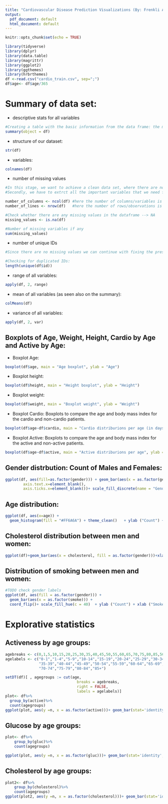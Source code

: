 ---
title: "Cardiovascular Disease Prediction Visualizations (By: Frenkli Axha)"
output:
  pdf_document: default
  html_document: default
---

```{r setup, include=FALSE}
knitr::opts_chunk$set(echo = TRUE)

```

```{r, include=FALSE}
library(tidyverse)
library(dplyr)
library(data.table)
library(magrittr)
library(ggplot2)
library(ggthemes)
library(hrbrthemes)
df <-read.csv("cardio_train.csv", sep=";")
df$age<- df$age/365
```

# Summary of data set:

*  descriptive stats for all variables
```{r}
#Creating a table with the basic information from the data frame: the minimum value, maximum, mean,
summary(object = df)
```

* structure of our dataset:
```{r}
str(df)
```

* variables:
```{r}
colnames(df)
```

* number of missing values 
```{r}

#In this stage, we want to achieve a clean data set, where there are no duplicates, or missing variables.
#Secondly, we have to extrct all the important variables that we need for the patients such as: Age, gender and height.

number_of_columns <- ncol(df) #here the number of columns/variables is returned
number_of_lines <- nrow(df)   #here the number of rows/observations is returned

#Check whether there are any missing values in the dataframe --> NA
missing_values <- is.na(df)

#Number of missing variables if any
sum(missing_values)
```

* number of unique IDs
```{r}
#Since there are no missing values we can continue with fixing the presentation of the gender variable, by splitting it in two categories for males and females:

#Checking for duplicated IDs:
length(unique(df$id))

```

* range of all variables:
```{r}
apply(df, 2, range)

```

* mean of all variables (as seen also on the summary):
```{r}
colMeans(df)
```

* variance of all variables:
```{r}
apply(df, 2, var)
```

## Boxplots of Age, Weight, Height, Cardio by Age and Active by Age:
* Boxplot Age:
```{r}
boxplot(df$age, main = "Age boxplot", ylab = "Age")
```


* Boxplot height:
```{r}
boxplot(df$height, main = "Height boxplot", ylab = "Height")
```

* Boxplot weight:
```{r}
boxplot(df$weight, main = "Boxplot weight", ylab = "Weight")
```

* Boxplot Cardio:
Boxplots to compare the age and body mass index for the cardio and non-cardio patients.
```{r}
boxplot(df$age~df$cardio, main = "Cardio distriburions per age (in days)", ylab = "Age", xlab = "Cardio")+ theme_clean()
```

* Boxplot Active:
Boxplots to compare the age and body mass index for the active and non-active patients.
```{r}
boxplot(df$age~df$active, main = "Active distriburions per age", ylab = "Age", xlab = "Active")+ theme_clean()
```

## Gender distrbution: Count of Males and Females:

```{r}
ggplot(df, aes(fill=as.factor(gender))) + geom_bar(aes(x = as.factor(gender)))+ scale_fill_hue(c = 40)  + ylab ("Count") + xlab("Gender")+ labs(title="Gender distribution")  +  theme(legend.position="right",axis.title.x=element_blank(),
        axis.text.x=element_blank(),
        axis.ticks.x=element_blank())+ scale_fill_discrete(name = "Gender", labels = c("F", "M"))+ theme_clean()

```

## Age distribution:

```{r}
ggplot(df, aes(x=age)) + 
  geom_histogram(fill = "#FF6A6A") + theme_clean()   + ylab ("Count") + xlab("Age")+ labs(title="Age distribution")
```

## Cholesterol distribution between men and women: 

```{r}
ggplot(df)+geom_bar(aes(x = cholesterol, fill = as.factor(gender)))+xlab("Cholesterol Level") + ylab ("Count") + labs(title="Cholesterol distribution")  +facet_grid(facets = df$gender) + theme_clean()+ scale_fill_discrete(name = "Gender", labels = as.factor(c("F", "M"))) 
```
## Distribution of smoking between men and women:

```{r}
#TODO check gender labels
ggplot(df, aes(fill = as.factor(gender))) + 
  geom_bar(aes(x = as.factor(smoke))) +
  coord_flip()+ scale_fill_hue(c = 40)  + ylab ("Count") + xlab ("Smoke")+ labs(title="Smoke by gender distribution")  +  theme(legend.position="right")+ scale_fill_discrete(name = "Gender", labels = c("F", "M"))+theme_clean()
```
# Explorative statistics

## Activeness by age groups:
```{r}

agebreaks <- c(0,1,5,10,15,20,25,30,35,40,45,50,55,60,65,70,75,80,85,500)
agelabels <- c("0-1","1-4","5-9","10-14","15-19","20-24","25-29","30-34",
               "35-39","40-44","45-49","50-54","55-59","60-64","65-69",
               "70-74","75-79","80-84","85+")

setDT(df)[ , agegroups := cut(age, 
                                breaks = agebreaks, 
                                right = FALSE, 
                                labels = agelabels)]
plot<- df%>%
  group_by(active)%>%
  count(agegroups)
ggplot(plot, aes(y =n, x = as.factor(active)))+ geom_bar(stat='identity', aes(fill = as.factor(active)))+ facet_wrap(facets = plot$agegroups, scales="free_y")+xlab("Active") + ylab ("Count") + labs(title="Active by age")+ scale_fill_discrete(name = "Active", labels = as.factor(c("Not active", "Active"))) 
```

## Glucose by age groups:
```{r}
plot<- df%>%
    group_by(gluc)%>%
    count(agegroups)

ggplot(plot, aes(y =n, x = as.factor(gluc)))+ geom_bar(stat='identity', aes(fill = as.factor(gluc)))+ facet_wrap(facets = plot$agegroups, scales="free_y")+xlab("Glucose levels") + ylab ("Count") + labs(title="Glucose by age groups")+ scale_fill_discrete(name = "gluc", labels = as.factor(c("Normal", "Above normal", "Way above normal")))
```

## Cholesterol by age groups:
```{r}
plot2<- df%>%
    group_by(cholesterol)%>%
    count(agegroups) 
ggplot(plot2, aes(y =n, x = as.factor(cholesterol)))+ geom_bar(stat='identity', aes(fill = as.factor(cholesterol)))+ facet_wrap(facets = plot$agegroups, scales="free_y")+xlab("Cholesterol levels") + ylab ("Count") + labs(title="Cholesterol by age groups")+ scale_fill_discrete(name = "Cholesterol", labels = as.factor(c("Normal", "Above normal", "Way above normal"))) 
```


